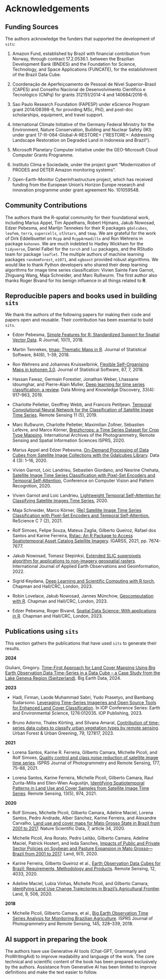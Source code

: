 # Acknowledgements {-}

## Funding Sources {-}

The authors acknowledge the funders that supported the development of `sits`:

1.  Amazon Fund, established by Brazil with financial contribution from Norway, through contract 17.2.0536.1. between the Brazilian Development Bank (BNDES) and the Foundation for Science, Technology, and Space Applications (FUNCATE), for the establishment of the Brazil Data Cube.

2. Coordenação de Aperfeiçoamento de Pessoal de Nível Superior-Brasil (CAPES) and Conselho Nacional de Desenvolvimento Científico e Tecnológico (CNPq) for grants 312151/2014-4 and 140684/2016-6. 

3. Sao Paulo Research Foundation (FAPESP) under eScience Program grant 2014/08398-6, for providing MSc, PhD, and post-doc scholarships, equipment, and travel support.  

4. International Climate Initiative of the Germany Federal Ministry for the Environment, Nature Conservation, Building and Nuclear Safety (IKI) under grant 17-III-084-Global-A-RESTORE+ (“RESTORE+: Addressing Landscape Restoration on Degraded Land in Indonesia and Brazil”). 

5. Microsoft Planetary Computer initiative under the GEO-Microsoft Cloud Computer Grants Programme. 

6. Instituto Clima e Sociedade, under the project grant "Modernization of PRODES and DETER Amazon monitoring systems". 

7.  Open-Earth-Monitor Cyberinfrastructure project, which has received funding from the European Union’s Horizon Europe research and innovation programme under grant agreement No. 101059548.


## Community Contributions {-}

The authors thank the R-spatial community for their foundational work, including Marius Appel, Tim Appelhans, Robert Hijmans, Jakub Nowosad, Edzer Pebesma, and Martijn Tennekes for their R packages `gdalcubes`,  `leafem`, `terra`, `supercells`, `sf`/`stars`, and `tmap`. We are grateful for the work of Dirk Eddelbuettel on `Rcpp` and `RcppArmadillo` and Ron Wehrens in package `kohonen`. We are much indebted to Hadley Wickham for the `tidyverse`, Daniel Falbel for the `torch` and `luz` packages, and the RStudio team for package `leaflet`. The multiple authors of machine learning packages `randomForest`, `e1071`, and `xgboost` provided robust algorithms. We would like to thank Python developers who shared their deep learning algorithms for image time series classification: Vivien Sainte Fare Garnot, Zhiguang Wang, Maja Schneider, and Marc Rußwurm. The first author also thanks Roger Bivand for his benign influence in all things related to **R**.  

## Reproducible papers and books used in building `sits` {-}

We thank the authors of the following papers for making their code and papers open and reusable. Their contribution has been essential to build `sits`.  

- Edzer Pebesma, [Simple Features for R: Standardized Support for Spatial Vector Data](https://journal.r-project.org/archive/2018/RJ-2018-009/RJ-2018-009.pdf). R Journal, 10(1), 2018.

- Martin Tennekes, [tmap: Thematic Maps in R](https://www.jstatsoft.org/article/view/v084i06). Journal of Statistical Software, 84(6), 1–39, 2018.

- Ron Wehrens and Johannes Kruisselbrink, [Flexible Self-Organising Maps in kohonen 3.0](https://doi.org/10.18637/jss.v087.i07). Journal of Statistical Software, 87, 7, 2018.

- Hassan Fawaz, Germain Forestier, Jonathan Weber, Lhassane Idoumghar,  and Pierre-Alain Muller, [Deep learning for time series classification: a review](https://doi.org/10.1007/s10618-019-00619-1). Data Mining and Knowledge Discovery, 33(4): 917--963, 2019.

- Charlotte Pelletier, Geoffrey Webb, and Francois Petitjean. [Temporal Convolutional Neural Network for the Classification of Satellite Image Time Series](https://doi.org/10.3390/rs11050523). Remote Sensing 11 (5), 2019.

- Marc Rußwurm, Charlotte Pelletier, Maximilian Zollner, Sèbastien Lefèvre, and Marco Körner, [Breizhcrops: a Time Series Dataset for Crop Type Mapping](https://doi.org/10.5194/isprs-archives-XLIII-B2-2020-1545-2020). International Archives of the Photogrammetry, Remote Sensing and Spatial Information Sciences ISPRS, 2020. 

- Marius Appel and Edzer Pebesma, [On-Demand Processing of Data Cubes from Satellite Image Collections with the Gdalcubes Library](https://doi.org/10.3390/data4030092). Data 4 (3): 1--16, 2020.

- Vivien Garnot, Loic Landrieu, Sebastien Giordano, and Nesrine Chehata, [Satellite Image Time Series Classification with Pixel-Set Encoders and Temporal Self-Attention](https://doi.org/10.1109/CVPR42600.2020.01234), Conference on Computer Vision and Pattern Recognition, 2020.

- Vivien Garnot  and Loic Landrieu, [Lightweight Temporal Self-Attention  for Classifying Satellite Images Time Series](https://arxiv.org/pdf/2007.00586), 2020.

- Maja Schneider, Marco Körner, [[Re] Satellite Image Time Series Classification with Pixel-Set Encoders and Temporal Self-Attention.](https://doi.org/10.5281/zenodo.4835356) ReScience C 7 (2), 2021.

- Rolf Simoes, Felipe Souza, Mateus Zaglia, Gilberto Queiroz, Rafael dos Santos and Karine Ferreira, [Rstac: An R Package to Access Spatiotemporal Asset Catalog Satellite Imagery](http://www.brazildatacube.org/en/rstac-an-r-package-to-access-spatiotemporal-asset-catalog-satellite-imagery-2/). IGARSS, 2021, pp. 7674-7677.

- Jakub Nowosad, Tomasz Stepinksi, [Extended SLIC superpixels algorithm for applications to non-imagery geospatial rasters](https://doi.org/10.1016/j.jag.2022.102935). International Journal of Applied Earth Observations and Geoinformation, 2022.

- Sigrid Keydana, [Deep Learning and Scientific Computing with R torch](https://skeydan.github.io/Deep-Learning-and-Scientific-Computing-with-R-torch/), Chapman and Hall/CRC, London, 2023.

- Robin Lovelace, Jakub Nowosad, Jannes Münchow, [Geocomputation with R](https://r.geocompx.org/). Chapman and Hall/CRC, London, 2023.

- Edzer Pebesma, Roger Bivand, [Spatial Data Science: With applications in R](https://r-spatial.org/book/). Chapman and Hall/CRC, London, 2023.

## Publications using `sits` {-}

This section gathers the publications that have used `sits` to generate their results.

**2024**

Giuliani, Gregory. [Time-First Approach for Land Cover Mapping Using Big Earth Observation Data Time-Series in a Data Cube – a Case Study from the Lake Geneva Region (Switzerland)](https://doi.org/10.1080/20964471.2024.2323241). Big Earth Data, 2024. 


**2023**

- Hadi, Firman, Laode Muhammad Sabri, Yudo Prasetyo, and Bambang Sudarsono. [Leveraging Time-Series Imageries and Open Source Tools for Enhanced Land Cover Classification](https://doi.org/10.1088/1755-1315/1276/1/012035). In IOP Conference Series: Earth and Environmental Science, 1276:012035. IOP Publishing, 2023. 

- Bruno Adorno, Thales Körting, and Silvana Amaral, [Contribution of time-series data cubes to classify urban vegetation types by remote sensing](https://doi.org/10.1016/j.ufug.2022.127817). Urban Forest & Urban Greening, 79, 127817, 2023.

**2021**

- Lorena Santos, Karine R. Ferreira, Gilberto Camara, Michelle Picoli, and Rolf Simoes, [Quality control and class noise reduction of satellite image time series](https://doi.org/10.1016/j.isprsjprs.2021.04.014). ISPRS Journal of Photogrammetry and Remote Sensing, 177, 75--88, 2021.

- Lorena Santos, Karine Ferreira, Michelle Picoli, Gilberto Camara, Raul Zurita-Milla and Ellen-Wien Augustijn, [Identifying Spatiotemporal Patterns in Land Use and Cover Samples from Satellite Image Time Series](https://doi.org/10.3390/rs13050974). Remote Sensing, 13(5), 974, 2021.


**2020**

- Rolf Simoes, Michelle Picoli, Gilberto Camara, Adeline Maciel, Lorena Santos, Pedro Andrade, Alber Sánchez, Karine Ferreira, and Alexandre Carvalho, [Land use and cover maps for Mato Grosso State in Brazil from 2001 to 2017](https://doi.org/10.1038/s41597-020-0371-4). Nature Scientific Data, 7, article 34, 2020.

- Michelle Picoli, Ana Rorato, Pedro Leitão, Gilberto Camara, Adeline Maciel, Patrick Hostert, and Ieda Sanches, [Impacts of Public and Private Sector Policies on Soybean and Pasture Expansion in Mato Grosso—Brazil from 2001 to 2017](https://doi.org/10.3390/land9010020). Land, 9(1), 2020. 

- Karine Ferreira, Gilberto Queiroz et al., [Earth Observation Data Cubes for Brazil: Requirements, Methodology and Products](https://doi.org/10.3390/rs12244033). Remote Sensing, 12, 4033, 2020.

- Adeline Maciel, Lubia Vinhas, Michelle Picoli, and Gilberto Camara, [Identifying Land Use Change Trajectories in Brazil’s Agricultural Frontier](https://doi.org/10.3390/land9120506). Land, 9, 506, 2020.

**2018**

- Michelle Picoli, Gilberto Camara, et al.,  [Big Earth Observation Time Series Analysis for Monitoring Brazilian Agriculture](https://doi.org/10.1016/j.isprsjprs.2018.08.007). ISPRS Journal of Photogrammetry and Remote Sensing, 145, 328--339, 2018.

## AI support in preparing the book {-}

The authors have use Generative AI tools (Chat-GPT, Grammarly and ProWritingAid) to improve readability and language of the work. The core technical and scientific content of the book has been prepared exclusively by the authors. Assistance from Generative AI has been limited to improve definitions and make the text easier to follow.